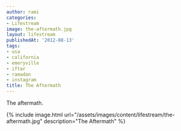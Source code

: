 ```yaml
---
author: rami
categories:
- Lifestream
image: the-aftermath.jpg
layout: lifestream
publishedAt: '2012-08-13'
tags:
- usa
- california
- emeryville
- iftar
- ramadan
- instagram
title: The Aftermath
---
```


The aftermath.

{% include image.html url="/assets/images/content/lifestream/the-aftermath.jpg" description="The Aftermath" %}